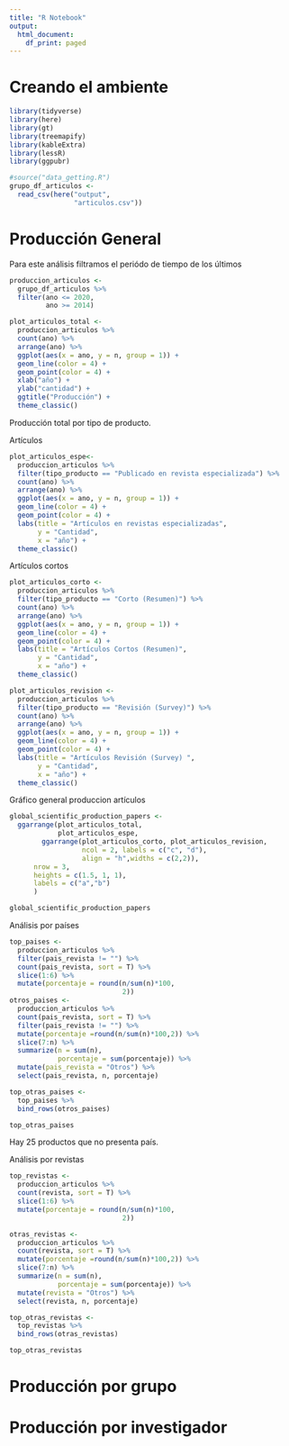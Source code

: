 ```yaml
---
title: "R Notebook"
output:
  html_document:
    df_print: paged
---
```


# Creando el ambiente

```r
library(tidyverse)
library(here)
library(gt)
library(treemapify)
library(kableExtra)
library(lessR)
library(ggpubr)
```


```r
#source("data_getting.R")
grupo_df_articulos <-  
  read_csv(here("output", 
                "articulos.csv"))
```


# Producción General

Para este análisis filtramos el periódo de tiempo de los últimos 

```r
produccion_articulos <- 
  grupo_df_articulos %>% 
  filter(ano <= 2020,
         ano >= 2014) 
```



```r
plot_articulos_total <- 
  produccion_articulos %>% 
  count(ano) %>% 
  arrange(ano) %>% 
  ggplot(aes(x = ano, y = n, group = 1)) +
  geom_line(color = 4) +
  geom_point(color = 4) +
  xlab("año") +
  ylab("cantidad") +
  ggtitle("Producción") +
  theme_classic()
```


Producción total por tipo de producto.  

Artículos

```r
plot_articulos_espe<- 
  produccion_articulos %>% 
  filter(tipo_producto == "Publicado en revista especializada") %>% 
  count(ano) %>% 
  arrange(ano) %>% 
  ggplot(aes(x = ano, y = n, group = 1)) +
  geom_line(color = 4) +
  geom_point(color = 4) +
  labs(title = "Artículos en revistas especializadas",
       y = "Cantidad",
       x = "año") +
  theme_classic()
```

Artículos cortos

```r
plot_articulos_corto <- 
  produccion_articulos %>% 
  filter(tipo_producto == "Corto (Resumen)") %>% 
  count(ano) %>% 
  arrange(ano) %>% 
  ggplot(aes(x = ano, y = n, group = 1)) +
  geom_line(color = 4) +
  geom_point(color = 4) +
  labs(title = "Artículos Cortos (Resumen)",
       y = "Cantidad",
       x = "año") +
  theme_classic()
```

```r
plot_articulos_revision <- 
  produccion_articulos %>% 
  filter(tipo_producto == "Revisión (Survey)") %>% 
  count(ano) %>% 
  arrange(ano) %>% 
  ggplot(aes(x = ano, y = n, group = 1)) +
  geom_line(color = 4) +
  geom_point(color = 4) +
  labs(title = "Artículos Revisión (Survey) ",
       y = "Cantidad",
       x = "año") +
  theme_classic()
```

Gráfico general produccion artículos

```r
global_scientific_production_papers <- 
  ggarrange(plot_articulos_total,
            plot_articulos_espe,
        ggarrange(plot_articulos_corto, plot_articulos_revision, 
                  ncol = 2, labels = c("c", "d"), 
                  align = "h",widths = c(2,2)),  
      nrow = 3, 
      heights = c(1.5, 1, 1),
      labels = c("a","b") 
      ) 

global_scientific_production_papers
```

Análisis por países

```r
top_paises <- 
  produccion_articulos %>% 
  filter(pais_revista != "") %>% 
  count(pais_revista, sort = T) %>%
  slice(1:6) %>% 
  mutate(porcentaje = round(n/sum(n)*100, 
                            2))
otros_paises <- 
  produccion_articulos %>% 
  count(pais_revista, sort = T) %>%
  filter(pais_revista != "") %>% 
  mutate(porcentaje =round(n/sum(n)*100,2)) %>% 
  slice(7:n) %>% 
  summarize(n = sum(n),
            porcentaje = sum(porcentaje)) %>% 
  mutate(pais_revista = "Otros") %>% 
  select(pais_revista, n, porcentaje)

top_otras_paises <- 
  top_paises %>% 
  bind_rows(otros_paises)

top_otras_paises
```

Hay 25 productos que no presenta país. 

Análisis por revistas

```r
top_revistas <- 
  produccion_articulos %>% 
  count(revista, sort = T) %>%
  slice(1:6) %>% 
  mutate(porcentaje = round(n/sum(n)*100, 
                            2))

otras_revistas <- 
  produccion_articulos %>% 
  count(revista, sort = T) %>%
  mutate(porcentaje =round(n/sum(n)*100,2)) %>% 
  slice(7:n) %>% 
  summarize(n = sum(n),
            porcentaje = sum(porcentaje)) %>% 
  mutate(revista = "Otros") %>% 
  select(revista, n, porcentaje)

top_otras_revistas <- 
  top_revistas %>% 
  bind_rows(otras_revistas)

top_otras_revistas
```



# Producción por grupo 

# Producción por investigador


